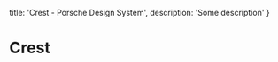 
  title: 'Crest - Porsche Design System',
  description: 'Some description'
}

# Crest <ComponentStatus tagName="p-crest"></ComponentStatus>

<TableOfContents headings={[]} />

<ConfiguratorControls tagName="p-crest" />

